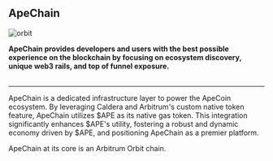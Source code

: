 

## ApeChain

![orbit](../images/ape_sky.png)

**ApeChain provides developers and users with the best possible experience on the blockchain by focusing on ecosystem discovery, unique web3 rails, and top of funnel exposure.**
<br></br>
<hr></hr>

ApeChain is a dedicated infrastructure layer to power the ApeCoin ecosystem.
By leveraging Caldera and Arbitrum's custom native token feature, ApeChain utilizes $APE as its native gas token. This integration significantly enhances $APE's utility, fostering a robust and dynamic economy driven by $APE, and positioning ApeChain as a premier platform.

ApeChain at its core is an Arbitrum Orbit chain.



 

